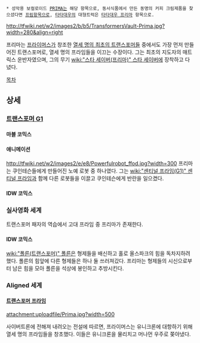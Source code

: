  * 성악용 보컬로이드 [[PRIMA]]는 해당 항목으로, 동서식품에서 만든 동명의 커피 크림제품을 찾으셨다면 [[프림]]항목으로, [[타타대우]]의 대형트럭은 [[타타대우 프리마]] 항목으로.

http://tfwiki.net/w2/images2/b/b5/TransformersVault-Prima.jpg?width=280&align=right

프리마는 [[프라이머스]]가 창조한 [[열세 명의 최초의 트랜스포머들]] 중에서도 가장 먼저 만들어진 트랜스포머로, 열세 명의 프라임들을 이끄는 수장이다. 그는 최초의 지도자의 매트릭스 운반자였으며, 그의 무기 [[wiki:"스타 세이버(프리마)" 스타 세이버]]에 장착하고 다녔다. 

[[목차]]

== 상세 ==
=== [[트랜스포머 G1]] ===
==== 마블 코믹스 ====

==== 애니메이션 ====
http://tfwiki.net/w2/images2/e/e8/Powerfulrobot_ffod.jpg?width=300
프리마는 쿠인테슨들에게 만들어진 노예 로봇 중 하나였다. 그는 [[wiki:"센티널 프라임(G1)" 센티널 프라임]]과 함께 다른 로봇들을 이끌고 쿠인테슨에게 반란을 일으켰다.

==== IDW 코믹스 ====

=== 실사영화 세계 ===
트랜스포머 패자의 역습에서 고대 프라임 중 프리마가 존재한다.
==== IDW 코믹스 ====
[[wiki:"폴른(트랜스포머)" 폴른]]은 형제들을 배신하고 홀로 올스파크의 힘을 독차지하려했다. 폴른의 힘앞에 다른 형제들은 하나 둘 쓰러져갔다. 프리마는 형제들의 시신으로부터 남은 힘을 모아 폴른을 석상에 봉인하고 추방시킨다.

=== Aligned 세계 ===
==== [[트랜스포머 프라임]] ====

attachment:uploadfile/Prima.jpg?width=500

사이버트론에 전해져 내려오는 전설에 따르면, 프라이머스는 유니크론에 대항하기 위해 열세 명의 프라임들을 창초했다. 이들은 유니크론을 물리치고 머나먼 우주로 쫒아냈다.
